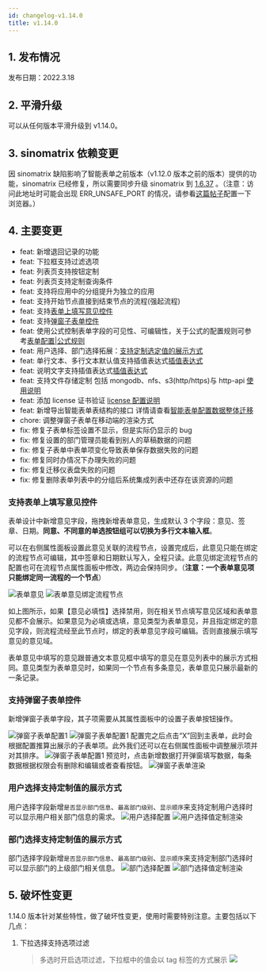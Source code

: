 ```yaml
---
id: changelog-v1.14.0
title: v1.14.0
---
```



## 1. 发布情况

发布日期：2022.3.18

<BundleList version="1.14.0" frontend="1.14.0" backend="1.14.0" font="1.13.0" />

## 2. 平滑升级

可以从任何版本平滑升级到 v1.14.0。

## 3. sinomatrix 依赖变更

因 sinomatrix 缺陷影响了智能表单之前版本（v1.12.0 版本之前的版本）提供的功能，sinomatrix 已经修复，所以需要同步升级 sinomatrix 到 [1.6.37](http://47.93.34.153:10080/sino-matrix/sino-matrix/blob/master/CHANGELOG.md) 。（注意：访问此地址时可能会出现 ERR_UNSAFE_PORT 的情况，请参看[这篇帖子](https://blog.csdn.net/kjcxmx/article/details/118122483)配置一下浏览器。）

## 4. 主要变更

- feat: 新增退回记录的功能
- feat: 下拉框支持过滤选项
- feat: 列表页支持按钮定制
- feat: 列表页支持定制查询条件
- feat: 支持将应用中的分组提升为独立的应用
- feat: 支持开始节点直接到结束节点的流程(强起流程)
- feat: 支持[表单上填写意见控件](#支持表单上填写意见控件)
- feat: 支持[弹窗子表单控件](#支持弹窗子表单控件)
- feat: 使用公式控制表单字段的可见性、可编辑性，关于公式的配置规则可参考[表单配置|公式规则](expression-rules)
- feat: 用户选择、部门选择拓展：[支持定制选定值的展示方式](#用户选择支持定制值的展示方式)
- feat: 单行文本、多行文本默认值支持插值表达式[插值表达式](interpolation-expression)
- feat: 说明文字支持插值表达式[插值表达式](interpolation-expression)
- feat: 支持文件存储定制 包括 mongodb、nfs、s3(http/https)与 http-api [使用说明](./config-file-store)
- feat: 添加 license 证书验证 [license 配置说明](./config-license)
- feat: 新增导出智能表单表结构的接口 详情请查看[智能表单配置数据整体迁移](./sinofrom-sinomatrix-import-export)
- chore: 调整弹窗子表单在移动端的渲染方式
- fix: 修复子表单标签设置不显示，但是实际仍显示的 bug
- fix: 修复设置的部门管理员能看到别人的草稿数据的问题
- fix: 修复子表单中表单项变化导致表单保存数据失败的问题
- fix: 修复同时办情况下办理失败的问题
- fix: 修复迁移仪表盘失败的问题
- fix: 修复删除表单列表中的分组后系统集成列表中还存在该资源的问题

### 支持表单上填写意见控件

表单设计中新增意见字段，拖拽新增表单意见，生成默认 3 个字段：意见、签章、日期。<strong>同意、不同意的单选按钮组可以切换为多行文本输入框</strong>。

可以在右侧属性面板设置此意见关联的流程节点，设置完成后，此意见只能在绑定的流程节点可编辑，其中签章和日期默认写入，全程只读。此意见绑定流程节点的配置也可在流程节点属性面板中修改，两边会保持同步。（<strong>注意：一个表单意见项只能绑定同一流程的一个节点</strong>）

![表单意见](assets/changelog-v1.14.0/form-idea.png)
![表单意见绑定流程节点](assets/changelog-v1.14.0/form-idea-config.png)

如上图所示，如果【意见必填性】选择禁用，则在相关节点填写意见区域和表单意见都不会展示。如果意见为必填或选填，意见类型为表单意见，并且指定绑定的意见字段，则流程流经至此节点时，绑定的表单意见字段可编辑。否则直接展示填写意见的意见域。

表单意见中填写的意见跟普通文本意见框中填写的意见在意见列表中的展示方式相同。意见类型为表单意见时，如果同一个节点有多条意见，表单意见只展示最新的一条记录。

### 支持弹窗子表单控件

新增弹窗子表单字段，其子项需要从其属性面板中的设置子表单按钮操作。

![弹窗子表单配置1](assets/changelog-v1.14.0/modal-subform-config1.png)
![弹窗子表单配置1](assets/changelog-v1.14.0/modal-subform-config2.png)
配置完之后点击“X”回到主表单，此时会根据配置推算出展示的子表单项。此外我们还可以在右侧属性面板中调整展示项并对其排序。
![弹窗子表单配置1](assets/changelog-v1.14.0/modal-subform-config3.png)
预览时，点击新增数据打开弹窗填写数据，每条数据根据权限会有删除和编辑或者查看按钮。
![弹窗子表单渲染](assets/changelog-v1.14.0/modal-subform-renderer.png)

### 用户选择支持定制值的展示方式

用户选择字段新增`是否显示部门信息`、`最高部门级别`、`显示顺序`来支持定制用户选择时可以显示用户相关部门信息的需求。
![用户选择配置](assets/changelog-v1.14.0/user-select-config.png)
![用户选择值定制渲染](assets/changelog-v1.14.0/user-select-renderer.png)

### 部门选择支持定制值的展示方式

部门选择字段新增`是否显示部门信息`、`最高部门级别`、`显示顺序`来支持定制部门选择时可以显示部门的上级部门相关信息。
![部门选择配置](assets/changelog-v1.14.0/dept-select-config.png)
![部门选择值定制渲染](assets/changelog-v1.14.0/dept-select-renderer.png)

## 5. 破坏性变更

1.14.0 版本针对某些特性，做了破坏性变更，使用时需要特别注意。主要包括以下几点：

1. 下拉选择支持选项过滤
   > 多选时开启选项过滤，下拉框中的值会以 tag 标签的方式展示
   > ![](assets/changelog-v1.14.0/option-filter-select.png)
